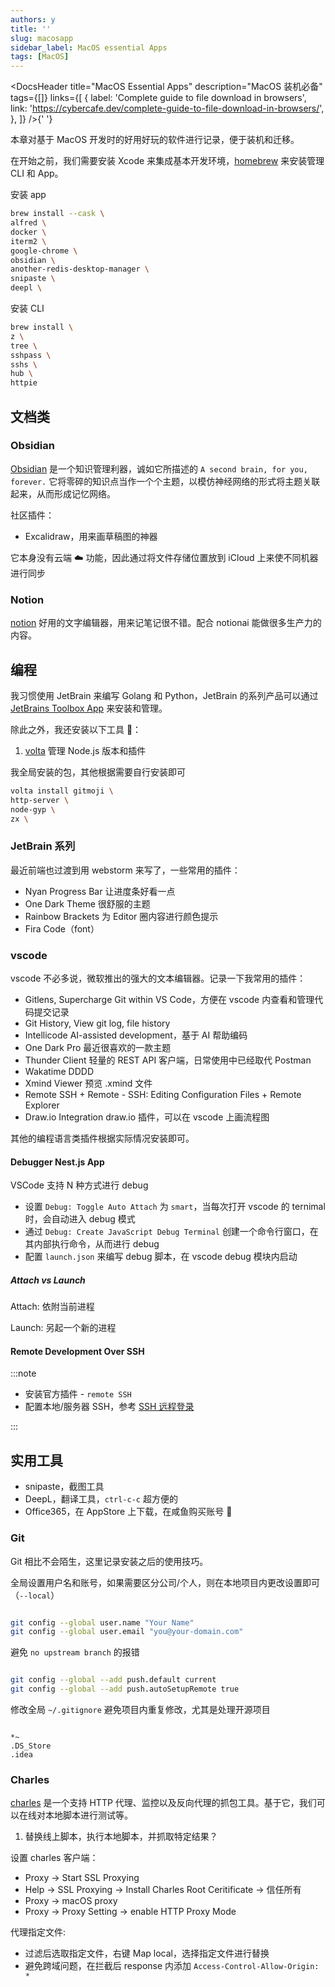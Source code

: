 ```yaml
---
authors: y
title: ''
slug: macosapp
sidebar_label: MacOS essential Apps
tags: [MacOS]
---
```



<DocsHeader
  title="MacOS Essential Apps"
  description="MacOS 装机必备"
  tags={[]}
  links={[
    {
      label: 'Complete guide to file download in browsers',
      link: 'https://cybercafe.dev/complete-guide-to-file-download-in-browsers/',
    },
  ]}
/>{' '}

本章对基于 MacOS 开发时的好用好玩的软件进行记录，便于装机和迁移。

<!--truncate-->

在开始之前，我们需要安装 Xcode 来集成基本开发环境，[homebrew](https://brew.sh/) 来安装管理 CLI 和 App。

安装 app

```bash
brew install --cask \
alfred \
docker \
iterm2 \
google-chrome \
obsidian \
another-redis-desktop-manager \
snipaste \
deepl \
```

安装 CLI

```bash
brew install \
z \
tree \
sshpass \
sshs \
hub \
httpie
```

## 文档类

### Obsidian

[Obsidian](https://obsidian.md/) 是一个知识管理利器，诚如它所描述的 `A second brain, for you, forever.` 它将零碎的知识点当作一个个主题，以模仿神经网络的形式将主题关联起来，从而形成记忆网络。

社区插件：

- Excalidraw，用来画草稿图的神器

它本身没有云端 ☁️ 功能，因此通过将文件存储位置放到 iCloud 上来使不同机器进行同步

### Notion

[notion](https://www.notion.so/desktop) 好用的文字编辑器，用来记笔记很不错。配合 notionai 能做很多生产力的内容。

## 编程

我习惯使用 JetBrain 来编写 Golang 和 Python，JetBrain 的系列产品可以通过 [JetBrains Toolbox App](https://www.jetbrains.com/toolbox-app/?_gl=1*xlqnle*_ga*MTk4MTQxMTkwMS4xNjYyNDU4MzYx*_ga_9J976DJZ68*MTY3Nzc1MDMwNC4xMS4wLjE2Nzc3NTAzMDQuMC4wLjA.&_ga=2.8736949.1692906778.1677750305-1981411901.1662458361) 来安装和管理。

除此之外，我还安装以下工具 🔧：

1. [volta](https://github.com/volta-cli/volta) 管理 Node.js 版本和插件

我全局安装的包，其他根据需要自行安装即可

```bash
volta install gitmoji \
http-server \
node-gyp \
zx \
```

### JetBrain 系列

最近前端也过渡到用 webstorm 来写了，一些常用的插件：

- Nyan Progress Bar 让进度条好看一点
- One Dark Theme 很舒服的主题
- Rainbow Brackets 为 Editor 圈内容进行颜色提示
- Fira Code（font）

### vscode

vscode 不必多说，微软推出的强大的文本编辑器。记录一下我常用的插件：

- Gitlens, Supercharge Git within VS Code，方便在 vscode 内查看和管理代码提交记录
- Git History, View git log, file history
- Intellicode AI-assisted development，基于 AI 帮助编码
- One Dark Pro 最近很喜欢的一款主题
- Thunder Client 轻量的 REST API 客户端，日常使用中已经取代 Postman
- Wakatime DDDD
- Xmind Viewer 预览 .xmind 文件
- Remote SSH + Remote - SSH: Editing Configuration Files + Remote Explorer
- Draw.io Integration draw.io 插件，可以在 vscode 上画流程图

其他的编程语言类插件根据实际情况安装即可。

#### Debugger Nest.js App

VSCode 支持 N 种方式进行 debug

- 设置 `Debug: Toggle Auto Attach` 为 `smart`，当每次打开 vscode 的 ternimal 时，会自动进入 debug 模式
- 通过 `Debug: Create JavaScript Debug Terminal` 创建一个命令行窗口，在其内部执行命令，从而进行 debug
- 配置 `launch.json` 来编写 debug 脚本，在 vscode debug 模块内启动

##### Attach vs Launch

Attach: 依附当前进程

Launch: 另起一个新的进程

#### Remote Development Over SSH

:::note

- 安装官方插件 - `remote SSH`
- 配置本地/服务器 SSH，参考 [SSH 远程登录](https://doc.joyjoy.cc/docs/server/cloudServer#%E8%AE%BE%E7%BD%AE-ssh-%E8%BF%9C%E7%A8%8B%E7%99%BB%E5%BD%95)

:::

## 实用工具

- snipaste，截图工具
- DeepL，翻译工具，`ctrl-c-c` 超方便的
- Office365，在 AppStore 上下载，在咸鱼购买账号 🐶

### Git

Git 相比不会陌生，这里记录安装之后的使用技巧。

全局设置用户名和账号，如果需要区分公司/个人，则在本地项目内更改设置即可（`--local`）

```bash

git config --global user.name "Your Name"
git config --global user.email "you@your-domain.com"

```

避免 `no upstream branch` 的报错

```bash

git config --global --add push.default current
git config --global --add push.autoSetupRemote true

```

修改全局 `~/.gitignore` 避免项目内重复修改，尤其是处理开源项目

```

*~
.DS_Store
.idea

```

### Charles

[charles](https://www.charlesproxy.com/) 是一个支持 HTTP 代理、监控以及反向代理的抓包工具。基于它，我们可以在线对本地脚本进行测试等。

1. 替换线上脚本，执行本地脚本，并抓取特定结果？

设置 charles 客户端：

- Proxy -> Start SSL Proxying
- Help -> SSL Proxying -> Install Charles Root Ceritificate -> 信任所有
- Proxy -> macOS proxy
- Proxy -> Proxy Setting -> enable HTTP Proxy Mode

代理指定文件:

- 过滤后选取指定文件，右键 Map local，选择指定文件进行替换
- 避免跨域问题，在拦截后 response 内添加 `Access-Control-Allow-Origin: *`
